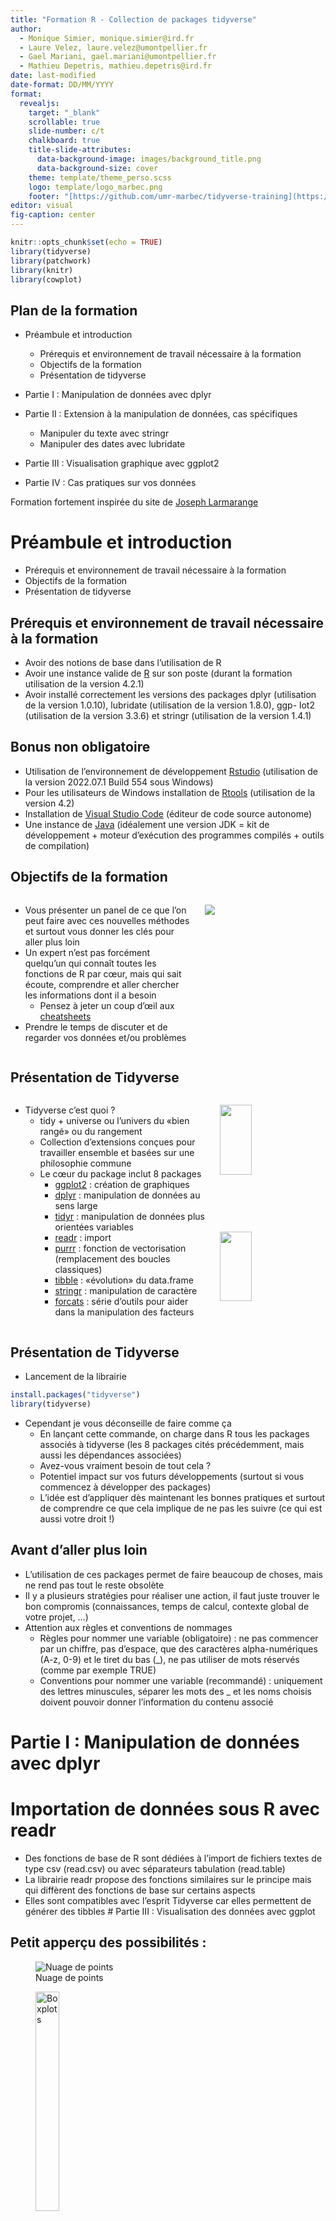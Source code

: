 ```yaml
---
title: "Formation R - Collection de packages tidyverse"
author: 
  - Monique Simier, monique.simier@ird.fr 
  - Laure Velez, laure.velez@umontpellier.fr
  - Gael Mariani, gael.mariani@umontpellier.fr
  - Mathieu Depetris, mathieu.depetris@ird.fr
date: last-modified	
date-format: DD/MM/YYYY
format: 
  revealjs:
    target: "_blank"
    scrollable: true
    slide-number: c/t
    chalkboard: true
    title-slide-attributes:
      data-background-image: images/background_title.png
      data-background-size: cover  
    theme: template/theme_perso.scss
    logo: template/logo_marbec.png
    footer: "[https://github.com/umr-marbec/tidyverse-training](https://github.com/umr-marbec/tidyverse-training)"
editor: visual
fig-caption: center
---
```


```r
knitr::opts_chunk$set(echo = TRUE)
library(tidyverse)
library(patchwork)
library(knitr)
library(cowplot)
```

## Plan de la formation {.smaller}

-   Préambule et introduction

    -   Prérequis et environnement de travail nécessaire à la formation
    -   Objectifs de la formation
    -   Présentation de tidyverse

-   Partie I : Manipulation de données avec dplyr

-   Partie II : Extension à la manipulation de données, cas spécifiques

    -   Manipuler du texte avec stringr
    -   Manipuler des dates avec lubridate

-   Partie III : Visualisation graphique avec ggplot2

-   Partie IV : Cas pratiques sur vos données

Formation fortement inspirée du site de [Joseph Larmarange](https://larmarange.github.io/analyse-R/){target="_blank"}

# Préambule et introduction

-   Prérequis et environnement de travail nécessaire à la formation
-   Objectifs de la formation
-   Présentation de tidyverse

## Prérequis et environnement de travail nécessaire à la formation

-   Avoir des notions de base dans l'utilisation de R
-   Avoir une instance valide de [R](https://cran.r-project.org/){target="_blank"} sur son poste (durant la formation utilisation de la version 4.2.1)
-   Avoir installé correctement les versions des packages dplyr (utilisation de la version 1.0.10), lubridate (utilisation de la version 1.8.0), ggp- lot2 (utilisation de la version 3.3.6) et stringr (utilisation de la version 1.4.1)

## Bonus non obligatoire

-   Utilisation de l'environnement de développement [Rstudio](https://www.rstudio.com/products/rstudio/download/){target="_blank"} (utilisation de la version 2022.07.1 Build 554 sous Windows)
-   Pour les utilisateurs de Windows installation de [Rtools](https://cran.r-project.org/bin/windows/Rtools/){target="_blank"} (utilisation de la version 4.2)
-   Installation de [Visual Studio Code](https://code.visualstudio.com/#alt-downloads){target="_blank"} (éditeur de code source autonome)
-   Une instance de [Java](https://jdk.java.net/19/){target="_blank"} (idéalement une version JDK = kit de développement + moteur d'exécution des programmes compilés + outils de compilation)

## Objectifs de la formation

::: columns
::: {.column width="60%"}
-   Vous présenter un panel de ce que l'on peut faire avec ces nouvelles méthodes et surtout vous donner les clés pour aller plus loin
-   Un expert n'est pas forcément quelqu'un qui connaît toutes les fonctions de R par cœur, mais qui sait écoute, comprendre et aller chercher les informations dont il a besoin
    -   Pensez à jeter un coup d'œil aux [cheatsheets](https://github.com/rstudio/cheatsheets){target="_blank"}
-   Prendre le temps de discuter et de regarder vos données et/ou problèmes
:::

::: {.column width="40%"}
![](images/loi_pareto.jpg)
:::
:::

## Présentation de Tidyverse {.smaller}

::: columns
::: {.column width="65%"}
-   Tidyverse c'est quoi ?
    -   tidy + universe ou l'univers du «bien rangé» ou du rangement
    -   Collection d'extensions conçues pour travailler ensemble et basées sur une philosophie commune
    -   Le cœur du package inclut 8 packages
        -   [ggplot2](https://ggplot2.tidyverse.org/){target="_blank"} : création de graphiques
        -   [dplyr](https://dplyr.tidyverse.org/){target="_blank"} : manipulation de données au sens large
        -   [tidyr](https://tidyr.tidyverse.org/){target="_blank"} : manipulation de données plus orientées variables
        -   [readr](https://readr.tidyverse.org/){target="_blank"} : import
        -   [purrr](https://purrr.tidyverse.org/){target="_blank"} : fonction de vectorisation (remplacement des boucles classiques)
        -   [tibble](https://tibble.tidyverse.org/){target="_blank"} : «évolution» du data.frame
        -   [stringr](https://stringr.tidyverse.org/){target="_blank"} : manipulation de caractère
        -   [forcats](https://forcats.tidyverse.org/){target="_blank"} : série d'outils pour aider dans la manipulation des facteurs
:::

::: {.column width="35%"}
![](images/hadley_wickham.png){width="55%"} ![](images/tidyverse_packages.png){width="55%"}
:::
:::

## Présentation de Tidyverse

-   Lancement de la librairie

```r
install.packages("tidyverse")
library(tidyverse)
```

-   Cependant je vous déconseille de faire comme ça
    -   En lançant cette commande, on charge dans R tous les packages associés à tidyverse (les 8 packages cités précédemment, mais aussi les dépendances associées)
    -   Avez-vous vraiment besoin de tout cela ?
    -   Potentiel impact sur vos futurs développements (surtout si vous commencez à développer des packages)
    -   L'idée est d'appliquer dès maintenant les bonnes pratiques et surtout de comprendre ce que cela implique de ne pas les suivre (ce qui est aussi votre droit !)

## Avant d'aller plus loin

-   L'utilisation de ces packages permet de faire beaucoup de choses, mais ne rend pas tout le reste obsolète
-   Il y a plusieurs stratégies pour réaliser une action, il faut juste trouver le bon compromis (connaissances, temps de calcul, contexte global de votre projet, ...)
-   Attention aux règles et conventions de nommages
    -   Règles pour nommer une variable (obligatoire) : ne pas commencer par un chiffre, pas d'espace, que des caractères alpha-numériques (A-z, 0-9) et le tiret du bas (\_), ne pas utiliser de mots réservés (comme par exemple TRUE)
    -   Conventions pour nommer une variable (recommandé) : uniquement des lettres minuscules, séparer les mots des \_ et les noms choisis doivent pouvoir donner l'information du contenu associé

# Partie I : Manipulation de données avec dplyr

# Importation de données sous R avec readr

-   Des fonctions de base de R sont dédiées à l'import de fichiers textes de type csv (read.csv) ou avec séparateurs tabulation (read.table)
-   La librairie readr propose des fonctions similaires sur le principe mais qui diffèrent des fonctions de base sur certains aspects
-   Elles sont compatibles avec l'esprit Tidyverse car elles permettent de générer des tibbles \# Partie III : Visualisation des données avec ggplot

## Petit apperçu des possibilités :

::: {layout-ncol="3"}
![Nuage de points](images/.png){width="\"30%"}

![Boxplots](images/.png){width="30%"}

![Violin Plot](images/.png){width="30%"}
:::

<center>Un grand notre d'exemples est disponible sur le site [***from Data to Viz***](https://www.data-to-viz.com/)</center>

## Petit apperçu des possibilités :

::: {layout-ncol="3"}
![Barplot](images/.png){width="30%"}

![Barplot Circulaire](images/Figure3.png){width="30%"}

![Diagramme empilé](images/.png){width="30%"}
:::

<center>Un grand notre d'exemples est disponible sur le site [***from Data to Viz***](https://www.data-to-viz.com/)</center>

## Ggplot c'est comme la chirurgie *`aes`*thétique :

::: incremental
::: columns
1)  Les jeunes s'y mettent très tôt !

2)  Les moins jeunes sont réticents puis CERTAINS finissent par s'y mettre

    <center>![](images/nancy_pelosi.jpg){width="20%"}</center>

3)  C'est un enchainement plus ou moins long d'opérations.

    <center>![](images/bogdanoff1.jpg){width="21%"}![](images/bogdanoff1.5.jpg){width="25%"}![](images/bogdanoff2.jpg){width="25%"}</center>
:::
:::

## Ggplot, une succession de couches

::: incremental
::: columns
<div>

::: {.column width="45%"}
1.  La Structure

    ```r
    data <- iris
    p1 <- ggplot2::ggplot(data, mapping = ggplot2::aes(x = Sepal.Length, y = Sepal.Width)) +
      ggplot2::theme(axis.text = ggplot2::element_text(size = 25),
                     axis.title = ggplot2::element_text(size = 25))
    p1
    ```
:::

::: {.column width="45%"}
2.  Le type de représentation

    ```r
    p2 <- p1 + ggplot2::geom_point(size = 5)
    p2
    ```
:::

</div>

::: columns
::: {.column width="45%"}
3.  Les Couleurs

    ```r
    p3 <- p1 + ggplot2::geom_point(mapping = ggplot2::aes(color = Petal.Width), size = 5) + scale_color_viridis_c()
    p3
    ```
:::

::: {.column width="45%"}
4.  Le Lifting final

    ```r
    p4 <- p3 + ggplot2::theme_bw() +
      ggplot2::theme(axis.text = ggplot2::element_text(size = 25),
                     axis.title = ggplot2::element_text(size = 25))
    p4
    ```
:::
:::
:::
:::

## La structure des données

A FAIRE

## Ggplot pas à pas

### 1. Construction de la structure

Pour la structure du la figure, la fonction à toujours utiliser est `ggplot2::ggplot()` . Les arguments principaux sont :

::: incremental
1.  `data = nom.du.dataframe`

2.  `mapping = aes(x = varaible.x, y = variable.y)`

    ::: incremental
    -   Ici le `aes` signifie **aesthetic**

    -   On verra que d'autres options sont disponibles dans `aes` comme la taille (`size`), la couleur (`color`), la forme (`shape`) ...
    :::

3.  Mise en application

    ```r
    fish_data <- readr::read_csv("data/Global_reef_fish_abundance_and_biomass.csv") %>% dplyr::filter(survey_id == 2000951)
    ```

    ```r
    p1 <- ggplot2::ggplot(data    = fish_data,
                          mapping = ggplot2::aes(x = total, y = biomass))
    p1
    ```
:::

## Ggplot pas à pas

### 2. Choix du type de représentation

::: incremental
Plusieurs représentations existent, les plus connues et utilisées sont :

-   `ggplot2::geom_point()` pour un nuage de points
-   `ggplot2::geom_line()` pour une ligne
-   `ggplot2::geom_boxplot()` pour une boîte à moustache
-   `ggplot2::geom_col()` pour un diagramme en barres
-   `ggplot2::geom_histogram()` pour un histogramme

Construisons un nuage de points entre nos deux variables:

::: incremental
::: columns
::: {.column width="45%"}
1.  `aes()` dans `ggplot()`

    ```r
    p2 <- p1 + 
      ggplot2::geom_point()
    ```

2.  `aes()` dans `geom_point()`

    ```r
    p2 <- ggplot2::ggplot() +
      ggplot2::geom_point(data    = fish_data,
                          mapping = ggplot2::aes(x = total, y = biomass))
    p2
    ```
:::
:::
:::
:::

## Ggplot pas à pas

3.  Mettons un peu de couleurs

    =\> Une couleur par ordre. Comme c'est lié à l'esthétisme de la figure, on utilise l'argument `color` dans la fonction `aes`.

```r
p3 <- ggplot2::ggplot() +
  ggplot2::geom_point(data    = fish_data,
                      mapping = ggplot2::aes(x = total, y = biomass, 
                                             color = class))
p3
```

## Ggplot pas à pas

4.  Modifions les couleurs des points + Le titre de la légende

    Pour cela, on peut utiliser la fonction `scale_color_manual()` et les arguments `name` et `values`.

```r
p4 <- p3 +
  ggplot2::scale_color_manual(name = "Order :",
                              values = c("darkblue", "darkgreen"))
p4
```

<center>Il y a de multiples façons de modifier le titre de la légende. Ici on profite de l'utilisation de la fonction `scale_color_manual()` pour utiliser l'arguement `name`.\
Une autre façon de faire est d'utiliser la fonction `labs` qui permet de changer les diverses légendes (axes x et y + légende de couleur). A vous de jouer !!!</center>

## Ggplot pas à pas

5.  Nommons proprement les axes + la légende

```r
p5 <- p3 +
  ggplot2::labs(x = "Number of observations", 
                y = "Biomass (g)", 
                color = "Order :")
p5
```

## Ggplot pas à pas

6.  Le lifting final

```r
p6 <- p5 +
  ggplot2::theme_bw()
p6
```

## Une petite subtilité concernant les couleurs

::: incremental
***Exercice :***

1.  Construire un diagramme en barres représentant la biomasse de chacun des ordres.
2.  Donner une couleur à chacune des barres. Vous devez choisir la couleur.
:::

::: incremental
Ggplot fait la différence entre :

-   la couleur des contours -\> `color = …`

-   la couleur de remplissage -\> `fill = …`

De la même façon, pour choisir ses couleurs de contour *vs.* de remplissage, on utilise les fonctions\
`scale_color_manual()` *vs.* `scale_fill_manual()`.
:::

::: incremental
```r
fish_data %>%
  dplyr::group_by(order) %>%
  dplyr::summarise(biomass = sum(biomass)) %>%
  ggplot2::ggplot() +
  ggplot2::geom_col(data    = fish_data,
                    mapping = ggplot2::aes(x = order, 
                                           y = biomass, 
                                           fill = order)) +
  ggplot2::scale_fill_manual(values = c("pink", "green", "red", "blue", "yellow"))

```
:::

## Une autre subtilité concernant les couleurs

Selon le type de variable, les fonctions pour choisir les couleurs ne seront pas les mêmes. Pourquoi ?

::: incremental
***Exercice :***

1.  Construisez un nuage de points biomass\~total
2.  Coloriez les points en fonction de la variable abondance en BLEU.
:::

::: incremental
```r
plot <- ggplot2::ggplot() +
  ggplot2::geom_point(data    = fish_data,
                      mapping = ggplot2::aes(x = total, y = biomass, 
                                             color = total))
plot + ggplot2::scale_color_manual(values = "blue")
```
:::

<center>On ne peut pas donner une seule couleur à une variable continue !</center>

## Couleurs & variables continues

Il existe 4 fonctions principales qui permettent de construire des pallettes de couleurs continues :

::: incremental
-   `scale_fill_contiuous` : avec une palette par defaut (nuances de bleus)

-   `scale_fill_viridis_c` : Colorblind friendly.

-   `scale_fill_distiller` : utilise les [BrewerPalettes](https://colorbrewer2.org/#type=sequential&scheme=BuGn&n=3) (voir [ici](https://r-graph-gallery.com/38-rcolorbrewers-palettes.html) pour plus d'infos).\
    Pour voir les palettes =\> `RColorBrewer::display.brewer.all()`

-   `scale_fill_gradient` : permet de créer ses propres gradients de couleurs. Des variantes existent selon le nombre de couleurs à définir. Il s'agit de `scale_fill_gradient2()` et `scale_fill_gradientn()`.
:::

::: incremental
<center>Testons les une par une à partir de la figure suivante</center>

```r
plot <- ggplot2::ggplot(faithfuld) +
  ggplot2::geom_tile(ggplot2::aes(waiting, eruptions, fill = density)) +
  ggplot2::labs(x = "Waiting", y = "Eruptions", fill = "Density") +
  ggplot2::theme_bw()
```
:::

## `scale_color_continuous`

La plus simple, mais pas beaucoup d'options.

```r
plot + ggplot2::scale_fill_continuous()
```

## `scale_color_viridis_c`

De belles palettes dont les nuances sont captées par les personnes albinos.

::: incremental
```r
plot + ggplot2::scale_fill_viridis_c(option = "viridis")
plot + ggplot2::scale_fill_viridis_c(option = "inferno")
plot + ggplot2::scale_fill_viridis_c(option = "turbo")
```
:::

## `scale_color_distiller()`

Permet d'utiliser les palettes de couleurs issues de [BrewerPalettes](https://colorbrewer2.org/#type=sequential&scheme=BuGn&n=3).

```r
plot + ggplot2::scale_fill_distiller(palette = "Reds")
plot + ggplot2::scale_fill_distiller(palette = "YlGn")
plot + ggplot2::scale_fill_distiller(palette = "Spectral")
```

::: incremental
Petite info utile, toutes les palettes peuvent passer le test **ColorBlind Friendly** :

```r
install.packages("colorBlindness")
install.packages("RColorBrewer")

color_pal <- RColorBrewer::brewer.pal(10, name="Spectral")
colorBlindness::displayAllColors(color_pal)
```
:::

## `scale_fill_gradient()`

Permet de créer ces propres palettes de couleurs, à partir de 2, 3 ou n couleurs :

::: incremental
-   `scale_fill_gradient()` avec les arguments `low` et `high`.

-   `scale_fill_gradient2()` avec les arguments `low`, `mid` et `high`.

-   `scale_fill_gradientn()` avec l'argument `colours`.
:::

::: incremental
```r
plot + scale_fill_gradient(low = "darkblue", high = "darkred")
plot + scale_fill_gradient2(low = "darkblue", mid = "white", high = "darkred", midpoint = 0.02)
plot + scale_fill_gradientn(colours = colorspace::diverge_hcl(7))
```
:::

##  De la même façon,

voir https://ggplot2-book.org/scale-colour.html#colour-discrete

## Couleurs & variables discrètes

## Couleurs & variables en classes

## Utiliser ggplot pour détecter des erreurs dans les données

<center>

```r
fish_data <- readr::read_csv("data/Global_reef_fish_abundance_and_biomass.csv")

# Selection des données pour le site n°2000951
site1 <- fish_data %>%
  dplyr::filter(survey_id == 2000951) %>%
  dplyr::select(survey_id, class, order, family, species_name, total, biomass)

site1 %>%
  head(5) %>% 
  kableExtra::kbl(digits = 4, caption = "Data to check") %>% 
  kableExtra::kable_classic(html_font = "Computer Modern", full_width = F)  

```

</center>

Comment détécter les outliers ?

```r
ggplot2::ggplot(data = site1, mapping = ggplot2::aes(x = order, y = biomass)) +
  ggplot2::geom_boxplot() +
  ggplot2::theme_bw()
```

### Séparer les Elasmobranches des Actinoptérygiens

<center>

```r
ggplot2::ggplot(data = site1, mapping = ggplot2::aes(x = order, y = biomass)) +
  ggplot2::geom_boxplot() +
  ggplot2::facet_grid(.~class, scales = "free", space = "free") +
  ggplot2::theme_bw() +
  ggplot2::theme(axis.text.x = ggplot2::element_text(angle = 45, hjust = 1))
```

Interrogation au niveau des perciformes ...

</center>

### Qu'est-ce qu'il se passe avec les Perciformes ?

<center>

```r
site1 %>%
  dplyr::filter(order == "Perciformes") %>%
  ggplot2::ggplot(., mapping = ggplot2::aes(x = family, y = biomass)) +
  ggplot2::geom_boxplot() +
  ggplot2::theme_bw() +
  ggplot2::theme(axis.text.x = ggplot2::element_text(angle = 45, hjust = 1))
  

```

</center>
